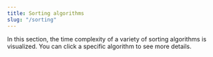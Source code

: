 ```yaml
---
title: Sorting algorithms
slug: "/sorting"
---
```


In this section, the time complexity of a variety of sorting algorithms is visualized. You can click a specific algorithm to see more details.

<ComplexityTable/>